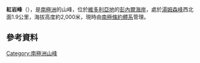 {{coord|71|58|S|166|5|E|display=title}}

'''紅岩峰'''（{{lang-en|Red Rock Peak}}），是[[南極洲|南極洲]]的山峰，位於[[維多利亞地|維多利亞地]]的[[彭內爾海岸|彭內爾海岸]]，處於[[湯姆森峰|湯姆森峰]]西北面1.9公里，海拔高度約2,000米，現時由[[南極條約體系|南極條約體系]]管理。

==參考資料==
{{usgs-gazetteer}}

{{Antarctica-geo-stub}}
[[Category:南極洲山峰|Category:南極洲山峰]]